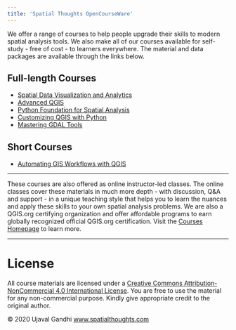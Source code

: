 ```yaml
---
title: 'Spatial Thoughts OpenCourseWare'
---
```


We offer a range of courses to help people upgrade their skills to modern spatial analysis tools. We also make all of our courses available for self-study - free of cost - to learners everywhere. The material and data packages are available through the links below.


## Full-length Courses
* [Spatial Data Visualization and Analytics](spatial-data-viz.html)
* [Advanced QGIS](advanced-qgis.html)
* [Python Foundation for Spatial Analysis](python-foundation.html)
* [Customizing QGIS with Python](pyqgis-in-a-day.html)
* [Mastering GDAL Tools](gdal-tools.html)

## Short Courses
* [Automating GIS Workflows with QGIS](automating-gis-workflows.html)

---

These courses are also offered as online instructor-led classes. The online classes cover these materials in much more depth - with discussion, Q&A and support - in a unique teaching style that helps you to learn the nuances and apply these skills to your own spatial analysis problems. We are also a QGIS.org certifying organization and offer affordable programs to earn globally recognized official QGIS.org certification. Visit the [Courses Homepage](https://spatialthoughts.com/courses/) to learn more.

---
# License
All course materials are licensed under a [Creative Commons Attribution-NonCommercial 4.0 International License](https://creativecommons.org/licenses/by-nc/4.0/). You are free to use the material for any non-commercial purpose. Kindly give appropriate credit to the original author.

&copy; 2020 Ujaval Gandhi [www.spatialthoughts.com](https://spatialthoughts.com)

